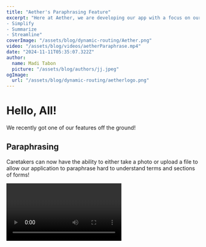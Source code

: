 ```yaml
---
title: "Aether's Paraphrasing Feature"
excerpt: "Here at Aether, we are developing our app with a focus on our key values. We have 3 key values that we are focusing on.
- Simplify
- Summarize
- Streamline"
coverImage: "/assets/blog/dynamic-routing/Aether.png"
video: "/assets/blog/videos/aetherParaphrase.mp4"
date: "2024-11-11T05:35:07.322Z"
author:
  name: Madi Tabon
  picture: "/assets/blog/authors/jj.jpeg"
ogImage:
  url: "/assets/blog/dynamic-routing/aetherlogo.png"
---
```


# Hello, All!

We recently got one of our features off the ground!

## Paraphrasing

Caretakers can now have the ability to either take a photo or upload a file to allow our application to paraphrase hard to understand terms and sections of forms!


<Video />


